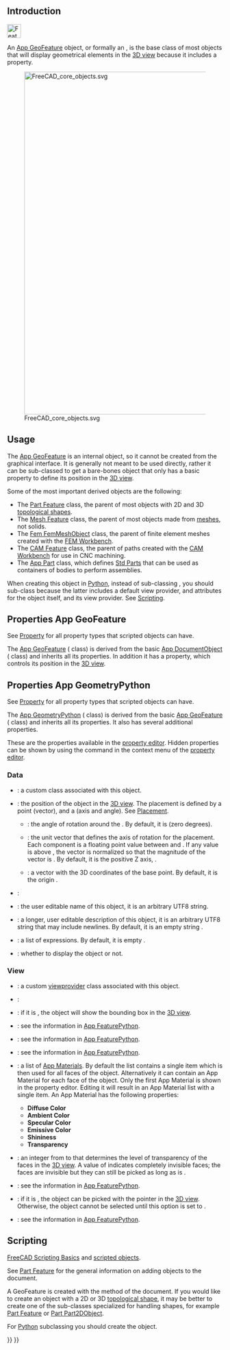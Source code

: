 <languages/>
{{TOCright}}
<translate>

== Introduction == <!--T:1-->

</translate>
[[File:Feature.svg|32px]]
<translate>

<!--T:2-->
An [[App_GeoFeature|App GeoFeature]] object, or formally an {{incode|App::GeoFeature}}, is the base class of most objects that will display geometrical elements in the [[3D_view|3D view]] because it includes a {{PropertyData|Placement}} property.

<!--T:3-->
[[File:FreeCAD_core_objects.svg|800px]]

<!--T:4-->
{{Caption|Simplified diagram of the relationships between the core objects in FreeCAD}}

== Usage == <!--T:5-->

<!--T:6-->
The [[App_GeoFeature|App GeoFeature]] is an internal object, so it cannot be created from the graphical interface. It is generally not meant to be used directly, rather it can be sub-classed to get a bare-bones object that only has a basic {{PropertyData|Placement}} property to define its position in the [[3D_view|3D view]].

<!--T:7-->
Some of the most important derived objects are the following:
* The [[Part_Feature|Part Feature]] class, the parent of most objects with 2D and 3D [[Part_TopoShape|topological shapes]].
* The [[Mesh_Feature|Mesh Feature]] class, the parent of most objects made from [[Mesh_MeshObject|meshes]], not solids.
* The [[FEM_Mesh|Fem FemMeshObject]] class, the parent of finite element meshes created with the [[FEM_Workbench|FEM Workbench]].
* The [[CAM_Feature|CAM Feature]] class, the parent of paths created with the [[CAM_Workbench|CAM Workbench]] for use in CNC machining.
* The [[App_Part|App Part]] class, which defines [[Std_Part|Std Parts]] that can be used as containers of bodies to perform assemblies.

<!--T:29-->
When creating this object in [[Python|Python]], instead of sub-classing {{incode|App::GeoFeature}}, you should sub-class {{incode|App::GeometryPython}} because the latter includes a default view provider, and {{incode|Proxy}} attributes for the object itself, and its view provider. See [[App_GeoFeature#Scripting|Scripting]].

== Properties App GeoFeature == <!--T:34-->

<!--T:11-->
See [[Property|Property]] for all property types that scripted objects can have.

<!--T:9-->
The [[App_GeoFeature|App GeoFeature]] ({{incode|App::GeoFeature}} class) is derived from the basic [[App_DocumentObject|App DocumentObject]] ({{incode|App::DocumentObject}} class) and inherits all its properties. In addition it has a {{PropertyData|Placement}} property, which controls its position in the [[3D_view|3D view]].

== Properties App GeometryPython == <!--T:35-->

<!--T:36-->
See [[Property|Property]] for all property types that scripted objects can have.

<!--T:37-->
The [[App_GeoFeature|App GeometryPython]] ({{incode|App::GeometryPython}} class) is derived from the basic [[App_GeoFeature|App GeoFeature]] ({{incode|App::GeoFeature}} class) and inherits all its properties. It also has several additional properties.

<!--T:12-->
These are the properties available in the [[Property_editor|property editor]]. Hidden properties can be shown by using the {{MenuCommand|Show hidden}} command in the context menu of the [[Property_editor|property editor]].

=== Data === <!--T:13-->

<!--T:14-->
{{TitleProperty|Base}}

<!--T:15-->
* {{PropertyData|Proxy|PythonObject|Hidden}}: a custom class associated with this object.
* {{PropertyData|Placement|Placement}}: the position of the object in the [[3D_view|3D view]]. The placement is defined by a {{incode|Base}} point (vector), and a {{incode|Rotation}} (axis and angle). See [[Placement|Placement]].
** {{PropertyData|Angle}}: the angle of rotation around the {{PropertyData|Axis}}. By default, it is {{value|0°}} (zero degrees).
** {{PropertyData|Axis}}: the unit vector that defines the axis of rotation for the placement. Each component is a floating point value between {{value|0}} and {{value|1}}. If any value is above {{value|1}}, the vector is normalized so that the magnitude of the vector is {{value|1}}. By default, it is the positive Z axis, {{value|(0, 0, 1)}}.
** {{PropertyData|Position}}: a vector with the 3D coordinates of the base point. By default, it is the origin {{value|(0, 0, 0)}}.
* {{PropertyData|_ Element Map Version|String|Hidden}}:
* {{PropertyData|Label|String}}: the user editable name of this object, it is an arbitrary UTF8 string.
* {{PropertyData|Label2|String|Hidden}}: a longer, user editable description of this object, it is an arbitrary UTF8 string that may include newlines. By default, it is an empty string {{value|""}}.
* {{PropertyData|Expression Engine|ExpressionEngine|Hidden}}: a list of expressions. By default, it is empty {{value|[]}}.
* {{PropertyData|Visibility|Bool|Hidden}}: whether to display the object or not.

=== View === <!--T:16-->

{{TitleProperty|Base}}

<!--T:20-->
* {{PropertyView|Proxy|PythonObject|Hidden}}: a custom [[Viewprovider|viewprovider]] class associated with this object.
* {{PropertyView|Transform Origin|Placement|Hidden}}: {{Version|1.1}}

{{TitleProperty|Display Options}}

<!--T:18-->
* {{PropertyView|Bounding Box|Bool}}: if it is {{TRUE}}, the object will show the bounding box in the [[3D_view|3D view]].
* {{PropertyView|Display Mode|Enumeration}}: see the information in [[App_FeaturePython|App FeaturePython]].
* {{PropertyView|Show In Tree|Bool}}: see the information in [[App_FeaturePython|App FeaturePython]].
* {{PropertyView|Visibility|Bool}}: see the information in [[App_FeaturePython|App FeaturePython]].

{{TitleProperty|Object Style}}

<!--T:32-->
* {{PropertyView|Shape Appearance|MaterialList}}: a list of [[App_Material|App Materials]]. By default the list contains a single item which is then used for all faces of the object. Alternatively it can contain an App Material for each face of the object. Only the first App Material is shown in the property editor. Editing it will result in an App Material list with a single item. An App Material has the following properties:
** '''Diffuse Color'''
** '''Ambient Color'''
** '''Specular Color'''
** '''Emissive Color'''
** '''Shininess'''
** '''Transparency'''
* {{PropertyView|Transparency|Percent}}: an integer from {{value|0}} to {{value|100}} that determines the level of transparency of the faces in the [[3D_view|3D view]]. A value of {{value|100}} indicates completely invisible faces; the faces are invisible but they can still be picked as long as {{PropertyView|Selectable}} is {{TRUE}}.

{{TitleProperty|Selection}}

<!--T:33-->
* {{PropertyView|On Top When Selected|Enumeration}}: see the information in [[App_FeaturePython|App FeaturePython]].
* {{PropertyView|Selectable|Bool}}: if it is {{TRUE}}, the object can be picked with the pointer in the [[3D_view|3D view]]. Otherwise, the object cannot be selected until this option is set to {{TRUE}}.
* {{PropertyView|Selection Style|Enumeration}}: see the information in [[App_FeaturePython|App FeaturePython]].

== Scripting == <!--T:21-->

<!--T:22-->
{{Emphasis|See also:}} [[FreeCAD_Scripting_Basics|FreeCAD Scripting Basics]] and [[Scripted_objects|scripted objects]].

<!--T:23-->
See [[Part_Feature|Part Feature]] for the general information on adding objects to the document.

<!--T:24-->
A GeoFeature is created with the {{incode|addObject()}} method of the document. If you would like to create an object with a 2D or 3D [[Part_TopoShape|topological shape]], it may be better to create one of the sub-classes specialized for handling shapes, for example [[Part_Feature|Part Feature]] or [[Part_Part2DObject|Part Part2DObject]].

</translate>
{{Code|code=
import FreeCAD as App

doc = App.newDocument()
obj = App.ActiveDocument.addObject("App::GeoFeature", "Name")
obj.Label = "Custom label"
}}
<translate>

<!--T:26-->
For [[Python|Python]] subclassing you should create the {{incode|App::GeometryPython}} object.

</translate>
{{Code|code=
import FreeCAD as App

doc = App.newDocument()
obj = App.ActiveDocument.addObject("App::GeometryPython", "Name")
obj.Label = "Custom label"
}}
<translate>


</translate>
{{Document_objects_navi{{#translation:}}}}
{{Userdocnavi{{#translation:}}}}